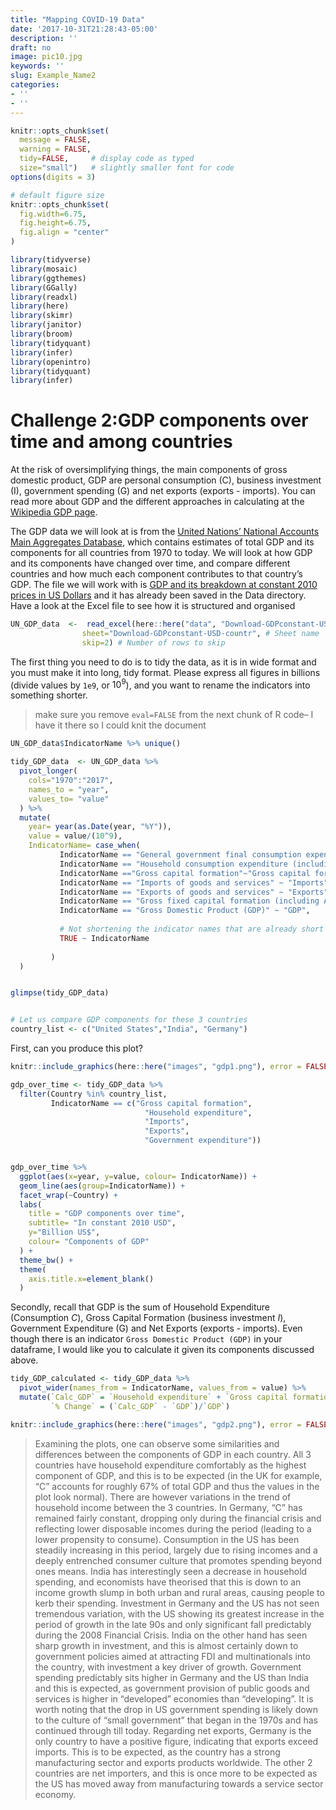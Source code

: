 ```yaml
---
title: "Mapping COVID-19 Data"
date: '2017-10-31T21:28:43-05:00'
description: ''
draft: no
image: pic10.jpg
keywords: ''
slug: Example_Name2
categories:
- ''
- ''
---
```



```r
knitr::opts_chunk$set(
  message = FALSE, 
  warning = FALSE, 
  tidy=FALSE,     # display code as typed
  size="small")   # slightly smaller font for code
options(digits = 3)

# default figure size
knitr::opts_chunk$set(
  fig.width=6.75, 
  fig.height=6.75,
  fig.align = "center"
)
```


```r
library(tidyverse)
library(mosaic)
library(ggthemes)
library(GGally)
library(readxl)
library(here)
library(skimr)
library(janitor)
library(broom)
library(tidyquant)
library(infer)
library(openintro)
library(tidyquant)
library(infer)
```

# Challenge 2:GDP components over time and among countries

At the risk of oversimplifying things, the main components of gross domestic product, GDP are personal consumption (C), business investment (I), government spending (G) and net exports (exports - imports). You can read more about GDP and the different approaches in calculating at the [Wikipedia GDP page](https://en.wikipedia.org/wiki/Gross_domestic_product).

The GDP data we will look at is from the [United Nations' National Accounts Main Aggregates Database](https://unstats.un.org/unsd/snaama/Downloads), which contains estimates of total GDP and its components for all countries from 1970 to today. We will look at how GDP and its components have changed over time, and compare different countries and how much each component contributes to that country's GDP. The file we will work with is [GDP and its breakdown at constant 2010 prices in US Dollars](http://unstats.un.org/unsd/amaapi/api/file/6) and it has already been saved in the Data directory. Have a look at the Excel file to see how it is structured and organised


```r

UN_GDP_data  <-  read_excel(here::here("data", "Download-GDPconstant-USD-countries.xls"), # Excel filename
                sheet="Download-GDPconstant-USD-countr", # Sheet name
                skip=2) # Number of rows to skip

```

 The first thing you need to do is to tidy the data, as it is in wide format and you must make it into long, tidy format. Please express all figures in billions (divide values by `1e9`, or $10^9$), and you want to rename the indicators into something shorter.

> make sure you remove `eval=FALSE` from the next chunk of R code-- I have it there so I could knit the document

```r
UN_GDP_data$IndicatorName %>% unique()

tidy_GDP_data  <- UN_GDP_data %>% 
  pivot_longer(
    cols="1970":"2017",
    names_to = "year",  
    values_to= "value" 
  ) %>% 
  mutate(
    year= year(as.Date(year, "%Y")),
    value = value/(10^9),
    IndicatorName= case_when(
           IndicatorName == "General government final consumption expenditure" ~ "Government expenditure",
           IndicatorName == "Household consumption expenditure (including Non-profit institutions serving households)" ~ "Household expenditure",
           IndicatorName =="Gross capital formation"~"Gross capital formation",
           IndicatorName == "Imports of goods and services" ~ "Imports",
           IndicatorName == "Exports of goods and services" ~ "Exports",
           IndicatorName == "Gross fixed capital formation (including Acquisitions less disposals of valuables)" ~ "Gross fixed cap formation",
           IndicatorName == "Gross Domestic Product (GDP)" ~ "GDP",
           
           # Not shortening the indicator names that are already short
           TRUE ~ IndicatorName
           
         )
  )


glimpse(tidy_GDP_data)


# Let us compare GDP components for these 3 countries
country_list <- c("United States","India", "Germany")
```

First, can you produce this plot?

```r
knitr::include_graphics(here::here("images", "gdp1.png"), error = FALSE)
```

```r
gdp_over_time <- tidy_GDP_data %>% 
  filter(Country %in% country_list,
         IndicatorName == c("Gross capital formation", 
                              "Household expenditure",
                              "Imports",
                              "Exports",
                              "Government expenditure"))


gdp_over_time %>% 
  ggplot(aes(x=year, y=value, colour= IndicatorName)) +
  geom_line(aes(group=IndicatorName)) +
  facet_wrap(~Country) +
  labs(
    title = "GDP components over time",
    subtitle= "In constant 2010 USD",
    y="Billion US$",
    colour= "Components of GDP"
  ) +
  theme_bw() +
  theme(
    axis.title.x=element_blank()
  )
```



Secondly, recall that GDP is the sum of Household Expenditure (Consumption *C*), Gross Capital Formation (business investment *I*), Government Expenditure (G) and Net Exports (exports - imports). Even though there is an indicator `Gross Domestic Product (GDP)` in your dataframe, I would like you to calculate it given its components discussed above.

```r
tidy_GDP_calculated <- tidy_GDP_data %>% 
  pivot_wider(names_from = IndicatorName, values_from = value) %>% 
  mutate(`Calc_GDP` = `Household expenditure` + `Gross capital formation` + `Government expenditure` + `Exports` - `Imports`,
         `% Change` = (`Calc_GDP` - `GDP`)/`GDP`)
```


```r
knitr::include_graphics(here::here("images", "gdp2.png"), error = FALSE)
```



> Examining the plots, one can observe some similarities and differences between the components of GDP in each country. All 3 countries have household expenditure comfortably as the highest component of GDP, and this is to be expected (in the UK for example, “C” accounts for roughly 67% of total GDP and thus the values in the plot look normal). There are however variations in the trend of household income between the 3 countries. In Germany, “C” has remained fairly constant, dropping only during the financial crisis and reflecting lower disposable incomes during the period (leading to a lower propensity to consume).  Consumption in the US has been steadily increasing in this period, largely due to rising incomes and a deeply entrenched consumer culture that promotes spending beyond ones means. India has interestingly seen a decrease in household spending, and economists have theorised that this is down to an income growth slump in both urban and rural areas, causing people to kerb their spending.
Investment in Germany and the US has not seen tremendous variation, with the US showing its greatest increase in the period of growth in the late 90s and only significant fall predictably during the 2008 Financial Crisis. India on the other hand has seen sharp growth in investment, and this is almost certainly down to government policies aimed at attracting FDI and multinationals into the country, with investment a key driver of growth. 
Government spending predictably sits higher in Germany and the US  than India and this is expected, as government provision of public goods and services is higher in “developed” economies than “developing”. It is worth noting that the drop in US government spending is likely down to the culture of “small government” that began in the 1970s and has continued through till today.
Regarding net exports, Germany is the only country to have a positive figure, indicating that exports exceed imports. This is to be expected, as the country has a strong manufacturing sector and exports products worldwide. The other 2 countries are net importers, and this is once more to be expected as the US has moved away from manufacturing towards a service sector economy.